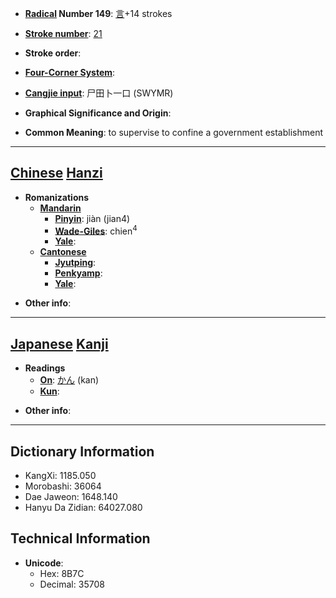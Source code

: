 * '''[[Wiktionary:Chinese radical index| Radical]] Number 149''': [[Wiktionary:Chinese radical index 言|言]]+14 strokes

* '''[[Wiktionary:Chinese total strokes index|Stroke number]]''': [[Wiktionary:Chinese total strokes index 21|21]]

* '''Stroke order''': 

* '''[[Wiktionary:Chinese four corner index|Four-Corner System]]''': 

* '''[[Wiktionary:Chinese Cangjie index|Cangjie input]]''': 尸田卜一口 (SWYMR)

* '''Graphical Significance and Origin''': 

* '''Common Meaning''': to supervise to confine a government establishment

----

== [[Chinese]] [[Hanzi]] ==

* '''Romanizations'''
** '''[[Mandarin]]'''
*** '''[[Pinyin]]''': jiàn (jian4)
*** '''[[Wade-Giles]]''': chien<sup>4</sup>
*** '''[[Yale]]''': 
** '''[[Cantonese]]'''
*** '''[[Jyutping]]''':
*** '''[[Penkyamp]]''': 
*** '''[[Yale]]''': 

* '''Other info''': 

----

== [[Japanese]] [[Kanji]] ==

* '''Readings'''
** '''[[On]]''': [[かん]] (kan)
** '''[[Kun]]''': 

* '''Other info''':  

----

== Dictionary Information ==

* KangXi: 1185.050
* Morobashi: 36064
* Dae Jaweon: 1648.140
* Hanyu Da Zidian: 64027.080

== Technical Information ==

* '''Unicode''':
** Hex: 8B7C
** Decimal: 35708